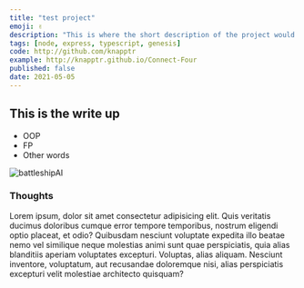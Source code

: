 ```yaml
---
title: "test project"
emoji: ✌
description: "This is where the short description of the project would go. What does the project do?"
tags: [node, express, typescript, genesis]
code: http://github.com/knapptr
example: http://knapptr.github.io/Connect-Four
published: false
date: 2021-05-05
---
```


## This is the write up

- OOP
- FP
- Other words

![battleshipAI](./images/randomAI.gif)

### Thoughts

Lorem ipsum, dolor sit amet consectetur adipisicing elit. Quis veritatis ducimus doloribus cumque error tempore temporibus, nostrum eligendi optio placeat, et odio? Quibusdam nesciunt voluptate expedita illo beatae nemo vel similique neque molestias animi sunt quae perspiciatis, quia alias blanditiis aperiam voluptates excepturi. Voluptas, alias aliquam. Nesciunt inventore, voluptatum, aut recusandae doloremque nisi, alias perspiciatis excepturi velit molestiae architecto quisquam?
